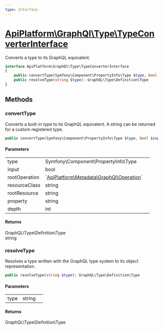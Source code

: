 ```yaml
---
type: Interface
---
```


# [ApiPlatform\GraphQl\Type\TypeConverterInterface](/docs/v3.2/reference/GraphQl/Type/TypeConverterInterface)

Converts a type to its GraphQL equivalent.


```php
interface ApiPlatform\GraphQl\Type\TypeConverterInterface
{
    public convertType(Symfony\Component\PropertyInfo\Type $type, bool $input, `<a href="/docs/v3.2/reference/Metadata/GraphQl/Operation">ApiPlatform\Metadata\GraphQl\Operation</a>` $rootOperation, string $resourceClass, string $rootResource, null|string $property, int $depth): GraphQL\Type\Definition\Type|string
    public resolveType(string $type): GraphQL\Type\Definition\Type
}
```
## Methods

### convertType

Converts a built-in type to its GraphQL equivalent.
A string can be returned for a custom registered type.

```php
public convertType(Symfony\Component\PropertyInfo\Type $type, bool $input, `<a href="/docs/v3.2/reference/Metadata/GraphQl/Operation">ApiPlatform\Metadata\GraphQl\Operation</a>` $rootOperation, string $resourceClass, string $rootResource, null|string $property, int $depth): GraphQL\Type\Definition\Type|string
```

#### Parameters

<table><tbody>
<tr><td>type</td><td>Symfony\Component\PropertyInfo\Type</td><td></td></tr><tr><td>input</td><td>bool</td><td></td></tr><tr><td>rootOperation</td><td>`<a href="/docs/v3.2/reference/Metadata/GraphQl/Operation">ApiPlatform\Metadata\GraphQl\Operation</a>`</td><td></td></tr><tr><td>resourceClass</td><td>string</td><td></td></tr><tr><td>rootResource</td><td>string</td><td></td></tr><tr><td>property</td><td>string</td><td></td></tr><tr><td>depth</td><td>int</td><td></td></tr>
</tbody>
</table>

#### Returns

GraphQL\Type\Definition\Type<br />string

### resolveType

Resolves a type written with the GraphQL type system to its object representation.

```php
public resolveType(string $type): GraphQL\Type\Definition\Type
```

#### Parameters

<table><tbody>
<tr><td>type</td><td>string</td><td></td></tr>
</tbody>
</table>

#### Returns

GraphQL\Type\Definition\Type
